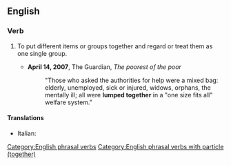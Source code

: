 ==English==

===Verb===
{{en-verb|*}}

# To put different items or groups together and regard or treat them as one single group.
#: {{ux|en|People tend to '''lump''' turtles and tortoises '''together''', when in fact they are different creatures.}}
#* '''April 14, 2007''', The Guardian, ''The poorest of the poor''
#*: "Those who asked the authorities for help were a mixed bag: elderly, unemployed, sick or injured, widows, orphans, the mentally ill; all were '''lumped together''' in a "one size fits all" welfare system."

====Translations====
{{trans-top|to put items together}}
* Italian: {{t+|it|raggruppare}}
{{trans-mid}}
{{trans-bottom}}

[[Category:English phrasal verbs]]
[[Category:English phrasal verbs with particle (together)]]